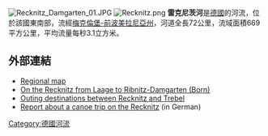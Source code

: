[[Image:Recknitz_Damgarten_01.JPG|right]]
[[File:Recknitz.png|thumb]]
'''雷克尼茨河'''是[[德國|德國]]的河流，位於該國東南部，流經[[梅克倫堡-前波美拉尼亞州|梅克倫堡-前波美拉尼亞州]]，河道全長72公里，流域面積669平方公里，平均流量每秒3.1立方米。

{{coord|54|15|7|N|12|27|23|E|display=title}}

==外部連結==
*[http://www.mv-maritim.de/images/karten/r15.gif Regional map]{{dead link|date=2018年2月 |bot=InternetArchiveBot |fix-attempted=yes }}
*[https://web.archive.org/web/20051026101118/http://www.mvweb.de/kanu/touren/17.html On the Recknitz from Laage to Ribnitz-Damgarten (Born)]
*[https://web.archive.org/web/20040816150037/http://www.darss.net/region_trebel_recknitz.htm Outing destinations between Recknitz and Trebel]
*[http://www.kanu7.de/recknitz.html Report about a canoe trip on the Recknitz] {{Wayback|url=http://www.kanu7.de/recknitz.html |date=20160305013342 }} (in German)

{{Germany-geo-stub}}
[[Category:德國河流|Category:德國河流]]